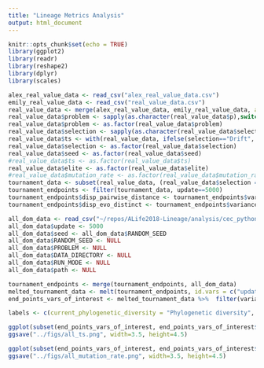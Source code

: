 ```yaml
---
title: "Lineage Metrics Analysis"
output: html_document
---
```


```r
knitr::opts_chunk$set(echo = TRUE)
library(ggplot2)
library(readr)
library(reshape2)
library(dplyr)
library(scales)
```


```r
alex_real_value_data <- read_csv("alex_real_value_data.csv")
emily_real_value_data <- read_csv("real_value_data.csv")
real_value_data <- merge(alex_real_value_data, emily_real_value_data, all = TRUE)
real_value_data$problem <- sapply(as.character(real_value_data$p),switch,"0"="Himmelblau","1"="Six-hump camel back","2"="Shubert", "6"="Composition function 2")
real_value_data$problem <- as.factor(real_value_data$problem)
real_value_data$selection <- sapply(as.character(real_value_data$selection),switch,"0"="Tournament","1"="Lexicase","2"="Eco-EA", "3"="MAP-Elites", "4"="Roulette", "5"="Drift")
real_value_data$ts <- with(real_value_data, ifelse(selection=="Drift", 1, ts))
real_value_data$selection <- as.factor(real_value_data$selection)
real_value_data$seed <- as.factor(real_value_data$seed)
#real_value_data$ts <- as.factor(real_value_data$ts)
real_value_data$elite <- as.factor(real_value_data$elite)
#real_value_data$mutation_rate <- as.factor(real_value_data$mutation_rate)
tournament_data <- subset(real_value_data, (real_value_data$selection == "Tournament" | real_value_data$selection=="Drift") & real_value_data$elite == 0)
tournament_endpoints <- filter(tournament_data, update==5000)
tournament_endpoints$disp_pairwise_distance <- tournament_endpoints$variance_pairwise_distance/tournament_endpoints$mean_pairwise_distance
tournament_endpoints$disp_evo_distinct <- tournament_endpoints$variance_evolutionary_distinctiveness/tournament_endpoints$mean_evolutionary_distinctiveness

all_dom_data <- read_csv("~/repos/ALife2018-Lineage/analysis/cec_python_library/all_dom_data.csv")
all_dom_data$update <- 5000
all_dom_data$seed <- all_dom_data$RANDOM_SEED
all_dom_data$RANDOM_SEED <- NULL
all_dom_data$PROBLEM <- NULL
all_dom_data$DATA_DIRECTORY <- NULL
all_dom_data$RUN_MODE <- NULL
all_dom_data$path <- NULL

tournament_endpoints <- merge(tournament_endpoints, all_dom_data)
melted_tournament_data <- melt(tournament_endpoints, id.vars = c("update", "selection", "seed", "elite", "mutation_rate", "le", "p", "problem", "g", "ts", "TOURNAMENT_SIZE", "FITNESS_INTERVAL", "RESOURCE_SELECT__OUTFLOW", "MUTATION_STD", "SELECTION_METHOD", "RESOURCE_SELECT__RES_AMOUNT", "HINT_GRID_RES", "RESOURCE_SELECT__RES_INFLOW", "LEXICASE_EPSILON", "SYSTEMATICS_INTERVAL", "RESOURCE_SELECT__FRAC", "RESOURCE_SELECT__COST", "RESOURCE_SELECT__MAX_BONUS", "POP_SNAPSHOT_INTERVAL", "POP_SIZE", "ELITE_SELECT__ELITE_CNT", "GENERATIONS"))
end_points_vars_of_interest <- melted_tournament_data %>%  filter(variable %in% c("mrca_depth", "dominant_deleterious_steps", "current_phylogenetic_diversity", "mean_pairwise_distance", "phenotypic_volatility", "total_magnitude"))

labels <- c(current_phylogenetic_diversity = "Phylogenetic diversity", dominant_deleterious_steps = "Deleterious steps", mean_evolutionary_distinctiveness="Mean evo. distinctiveness", mean_pairwise_distance="Mean pairwise distance", mrca_depth="MRCA depth", variance_evolutionary_distinctiveness="Variance evo. distinctiveness", variance_pairwise_distance = "Variance pairwise distance", phenotypic_volatility="Phenotypic volatility", total_magnitude="Mutation accumulation")


```

```r
ggplot(subset(end_points_vars_of_interest, end_points_vars_of_interest$mutation_rate==.001), aes(x=ts, y=value, fill=problem, color=problem, group=problem)) + stat_summary(fun.y = median, fun.ymin = function(x){quantile(x)[2]}, fun.ymax=function(x){quantile(x)[4]}) +stat_summary(geom="smooth", fun.data="mean_cl_boot")+ theme_classic() + scale_x_log10("Tournament size", breaks=c(1,2,4,8,16)) + scale_y_log10("", labels=scientific, breaks = scales::trans_breaks("log10", function(x) 10^x)) + facet_wrap(~variable, scales="free_y", labeller = labeller(variable=labels),ncol=2) + scale_color_discrete("Problem") + theme(legend.position = "bottom", legend.title = element_text(size=10), legend.text = element_text(size=6), strip.text = element_text(size=6), axis.text = element_text(size=6)) + guides(color=guide_legend(ncol=2), fill="none")
ggsave("../figs/all_ts.png", width=3.5, height=4.5) 
```


```r
ggplot(subset(end_points_vars_of_interest, end_points_vars_of_interest$ts==4), aes(x=mutation_rate, y=value, fill=problem, color=problem)) + stat_summary(fun.y = median, fun.ymin = function(x){quantile(x)[2]}, fun.ymax=function(x){quantile(x)[4]}) +stat_summary(geom="smooth", fun.data="mean_cl_boot")+ theme_classic() + scale_x_log10("Mutation rate", labels=scientific) + scale_y_log10("", breaks = scales::trans_breaks("log10", function(x) 10^x), labels=scientific) + facet_wrap(~variable, scales="free_y", labeller = labeller(variable=labels), ncol=2) +scale_color_discrete("Problem") + theme(legend.position = "bottom", legend.title = element_text(size=10), legend.text = element_text(size=6), strip.text = element_text(size=6), axis.text = element_text(size=6)) + guides(color=guide_legend(ncol=2), fill="none")
ggsave("../figs/all_mutation_rate.png", width=3.5, height=4.5)

```